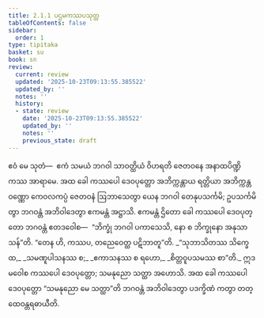 ```yaml
---
title: 2.1.1 ပဌမကဿပသုတ္တ
tableOfContents: false
sidebar:
  order: 1
type: tipitaka
basket: su
book: sn
review:
  current: review
  updated: '2025-10-23T09:13:55.385522'
  updated_by: ''
  notes: ''
  history:
  - state: review
    date: '2025-10-23T09:13:55.385522'
    updated_by: ''
    notes: ''
    previous_state: draft
---
```



<ReviewStatus review={frontmatter.review} showDetails={true} />

<HypothesisAnnotation frontmatter={frontmatter} />

<DynamicBreadcrumb />

<Division number="82" book="sn" e="ch" v="18" p="292">

<Paragraph number="371" book="sn">
ဧဝံ မေ သုတံ—  ဧကံ သမယံ ဘဂဝါ သာဝတ္ထိယံ ဝိဟရတိ ဇေတဝနေ အနာထပိဏ္ဍိကဿ အာရာမေ. အထ ခေါ ကဿပေါ ဒေဝပုတ္တော အဘိက္ကန္တာယ ရတ္တိယာ အဘိက္ကန္တဝဏ္ဏော ကေဝလကပ္ပံ ဇေတဝနံ ဩဘာသေတွာ ယေန ဘဂဝါ တေနုပသင်္ကမိ; ဥပသင်္ကမိတွာ ဘဂဝန္တံ အဘိဝါဒေတွာ ဧကမန္တံ အဋ္ဌာသိ. ဧကမန္တံ ဌိတော ခေါ ကဿပေါ ဒေဝပုတ္တော ဘဂဝန္တံ ဧတဒဝေါစ—  “ဘိက္ခုံ ဘဂဝါ ပကာသေသိ, နော စ ဘိက္ခုနော အနုသာသန်”တိ. “တေန ဟိ, ကဿပ, တညေဝေတ္ထ ပဋိဘာတူ”တိ.
</Paragraph>

<Paragraph number="372" type="verses" book="sn">
_“သုဘာသိတဿ သိက္ခေထ,_  
_သမဏူပါသနဿ စ;_  
_ဧကာသနဿ စ ရဟော,_  
_စိတ္တဝူပသမဿ စာ”တိ._  

</Paragraph>

<Paragraph number="373" book="sn">
ဣဒမဝေါစ ကဿပေါ ဒေဝပုတ္တော; သမနုညော သတ္ထာ အဟောသိ. အထ ခေါ ကဿပေါ ဒေဝပုတ္တော “သမနုညော မေ သတ္ထာ”တိ ဘဂဝန္တံ အဘိဝါဒေတွာ ပဒက္ခိဏံ ကတွာ တတ္ထေဝန္တရဓာယီတိ.
</Paragraph>
</Division>